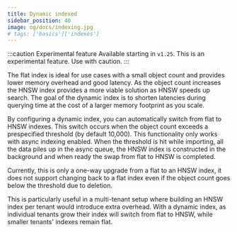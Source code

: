 ```yaml
---
title: Dynamic indexed
sidebar_position: 40
image: og/docs/indexing.jpg
# tags: ['basics']['indexes']
---
```


:::caution Experimental feature
Available starting in `v1.25`. This is an experimental feature. Use with caution.
:::


<DynamicAsyncRequirements/>

The flat index is ideal for use cases with a small object count and provides lower memory overhead and good latency. As the object count increases the HNSW index provides a more viable solution as HNSW speeds up search. The goal of the dynamic index is to shorten latencies during querying time at the cost of a larger memory footprint as you scale.

By configuring a dynamic index, you can automatically switch from flat to HNSW indexes. This switch occurs when the object count exceeds a prespecified threshold (by default 10,000). This functionality only works with async indexing enabled. When the threshold is hit while importing, all the data piles up in the async queue, the HNSW index is constructed in the background and when ready the swap from flat to HNSW is completed.

Currently, this is only a one-way upgrade from a flat to an HNSW index, it does not support changing back to a flat index even if the object count goes below the threshold due to deletion.

This is particularly useful in a multi-tenant setup where building an HNSW index per tenant would introduce extra overhead. With a dynamic index, as individual tenants grow their index will switch from flat to HNSW, while smaller tenants' indexes remain flat.
